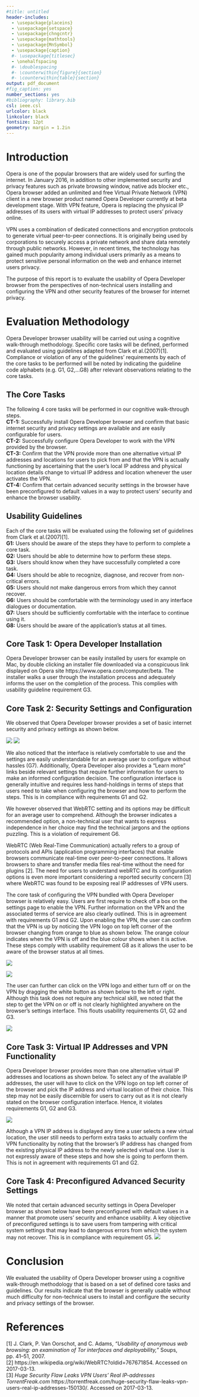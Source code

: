 ```yaml
---
#title: untitled
header-includes:
  - \usepackage{placeins}
  - \usepackage{setspace}
  - \usepackage{chngcntr}
  - \usepackage{mathtools}
  - \usepackage{MnSymbol}
  - \usepackage{caption}
  #- \usepackage{titlesec}
  - \onehalfspacing
  #- \doublespacing
  #- \counterwithin{figure}{section}
  #- \counterwithin{table}{section}
output: pdf_document
#fig_caption: yes
number_sections: yes
#bibliography: library.bib
csl: ieee.csl
urlcolor: black
linkcolor: black
fontsize: 12pt
geometry: margin = 1.2in
---
```

\captionsetup[table]{labelformat=empty}

# Introduction  

Opera is one of the popular browsers that are widely used for surfing the internet. In January 2016, in addition to other implemented security and privacy features such as private browsing window, native ads blocker etc., Opera browser added an unlimited and free Virtual Private Network (VPN) client in a new browser product named Opera Developer currently at beta development stage. With VPN feature, Opera is replacing the physical IP addresses of its users with virtual IP addresses to protect users' privacy online.  

VPN uses a combination of dedicated connections and encryption protocols to generate virtual peer-to-peer connections. It is originally being used by corporations to securely access a private network and share data remotely through public networks. However, in recent times, the technology has gained much popularity among individual users primarily as a means to protect sensitive personal information on the web and enhance internet users privacy.  

The purpose of this report is to evaluate the usability of Opera Developer browser from the perspectives of non-technical users installing and configuring the VPN and other security features of the browser for internet privacy.  

# Evaluation Methodology
Opera Developer browser usability will be carried out using a cognitive walk-through methodology. Specific core tasks will be defined, performed and evaluated using guidelines adapted from Clark et al.(2007)[1]. Compliance or violation of any of the guidelines' requirements by each of the core tasks to be performed will be noted by indicating the guideline code alphabets (e.g. G1, G2,...G8) after relevant observations relating to the core tasks.

## The Core Tasks  
The following 4 core tasks will be performed in our cognitive walk-through steps.   
**CT-1:** Successfully install Opera Developer browser and confirm that basic internet security and privacy settings are available and are easily configurable for users.  
**CT-2:** Successfully configure Opera Developer to work with the VPN provided by the browser.  
**CT-3:** Confirm that the VPN provide more than one alternative virtual IP addresses and locations for users to pick from and that the VPN is actually functioning by ascertaining that the user's local IP address and physical location details change to virtual IP address and location whenever the user activates the VPN.    
**CT-4:** Confirm that certain advanced security settings in the browser have been preconfigured to default values in a way to protect users' security and enhance the browser usability.  

## Usability Guidelines
Each of the core tasks will be evaluated using the following set of guidelines from Clark et al.(2007)[1].  
**G1:** Users should be aware of the steps they have to perform to complete a core task.  
**G2:** Users should be able to determine how to perform these steps.  
**G3:** Users should know when they have successfully completed a core task.  
**G4:** Users should be able to recognize, diagnose, and recover from non-critical errors.  
**G5:** Users should not make dangerous errors from which they cannot recover.  
**G6:** Users should be comfortable with the terminology used in any interface dialogues or documentation.  
**G7:** Users should be sufficiently comfortable with the interface to continue using it.  
**G8:** Users should be aware of the application’s status at all times.

## Core Task 1: Opera Developer Installation
Opera Developer browser can be easily installed by users for example on Mac, by double clicking an installer file downloaded via a conspicuous link displayed on Opera site https://www.opera.com/computer/beta. The installer walks a user through the installation process and adequately informs the user on the completion of the process. This complies with usability guideline requirement G3.  

## Core Task 2: Security Settings and Configuration 
We observed that Opera Developer browser provides a set of basic internet security and privacy settings as shown below. 

![](OD_usability1x.png) 
![](OD_usability2x.png)

We also noticed that the interface is relatively comfortable to use and the settings are easily understandable for an average user to configure without hassles (G7). Additionally, Opera Developer also provides a "Learn more" links beside relevant settings that require further information for users to make an informed configuration decision. The configuration interface is generally intuitive and requires less hand-holdings in terms of steps that users need to take when configuring the browser and how to perform the steps. This is in compliance with requirements G1 and G2.

We however observed that WebRTC setting and its options may be difficult for an average user to comprehend. Although the browser indicates a recommended option, a non-technical user that wants to express independence in her choice may find the technical jargons and the options puzzling. This is a violation of requirement G6.  

WebRTC (Web Real-Time Communication) actually refers to a group of protocols and APIs (application programming interfaces) that enable browsers communicate real-time over peer-to-peer connections. It allows browsers to share and transfer media files real-time without the need for plugins [2]. The need for users to understand webRTC and its configuration options is even more important considering a reported security concern [3] where WebRTC was found to be exposing real IP addresses of VPN users.

The core task of configuring the VPN bundled with Opera Developer browser is relatively easy. Users are first require to check off a box on the settings page to enable the VPN. Further information on the VPN and the associated terms of service are also clearly outlined. This is in agreement with requirements G1 and G2. Upon enabling the VPN, the user can confirm that the VPN is up by noticing the VPN logo on top left corner of the browser changing from orange to blue as shown below. The orange colour indicates when the VPN is off and the blue colour shows when it is active. These steps comply with usability requirement G8 as it allows the user to be aware of the browser status at all times.

![](OD_usability3.png)                                                                 

![](OD_usability4.png)

The user can further can click on the VPN logo and either turn off or on the VPN by dragging the white button as shown below to the left or right. Although this task does not require any technical skill, we noted that the step to get the VPN on or off is not clearly highlighted anywhere on the browser's settings interface. This flouts usability requirements G1, G2 and G3.   

![](OD_usability6.png)

## Core Task 3: Virtual IP Addresses and VPN Functionality 
Opera Developer browser provides more than one alternative virtual IP addresses and locations as shown below. To select any of the available IP addresses, the user will have to click on the VPN logo on top left corner of the browser and pick the IP address and virtual location of their choice. This step may not be easily discernible for users to carry out as it is not clearly stated on the browser configuration interface. Hence, it violates requirements G1, G2 and G3. 

![](OD_usability7x.png)

Although a VPN IP address is displayed any time a user selects a new virtual location, the user still needs to perform extra tasks to actually confirm the VPN functionality by noting that the browser's IP address has changed from the existing physical IP address to the newly selected virtual one. User is not expressly aware of these steps and how she is going to perform them. This is not in agreement with requirements G1 and G2.

## Core Task 4: Preconfigured Advanced Security Settings
We noted that certain advanced security settings in Opera Developer browser as shown below have been preconfigured with default values in a manner that promote users' security and enhance usability. A key objective of preconfigured settings is to save users from tampering with critical system settings that may lead to dangerous errors from which the system may not recover. This is in compliance with requirement G5.
![](OD_usability8.png)

# Conclusion
We evaluated the usability of Opera Developer browser using a cognitive walk-through methodology that is based on a set of defined core tasks and guidelines. Our results indicate that the browser is generally usable without much difficulty for non-technical users to install and configure the security and privacy settings of the browser.

# References  
[1] J. Clark, P. Van Oorschot, and C. Adams, *“Usability of anonymous web browsing: an examination of Tor interfaces and deployability,”* Soups, pp. 41–51, 2007.  
[2] https://en.wikipedia.org/wiki/WebRTC?oldid=767671854. Accessed on 2017-03-13.  
[3] *Huge Security Flaw Leaks VPN Users’ Real IP-addresses TorrentFreak.com* https://torrentfreak.com/huge-security-flaw-leaks-vpn-users-real-ip-addresses-150130/. Accessed on 2017-03-13.